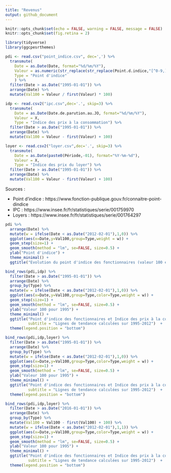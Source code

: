 ```yaml
---
title: "Revenus"
output: github_document
---
```


```r
knitr::opts_chunk$set(echo = FALSE, warning = FALSE, message = FALSE)
knitr::opts_chunk$set(fig.retina = 2)

library(tidyverse)
library(ggcpesrthemes)

pdi <- read.csv("point_indice.csv", dec=',') %>%
  transmute(
    Date = as.Date(Date, format="%d/%m/%Y"),
    Valeur = as.numeric(str_replace(str_replace(Point.d.indice,"[^0-9,]",""), ",",".")),
    Type = "Point d'indice"
    ) %>%
  filter(Date > as.Date("1995-01-01")) %>%
  arrange(Date) %>%
  mutate(Val100 = Valeur / first(Valeur) * 100)

idp <- read.csv2("ipc.csv",dec='.', skip=3) %>% 
  transmute(
    Date = as.Date(Date.de.parution.au.JO, format="%d/%m/%Y"),
    Valeur = X,
    Type = "Indice des prix à la consommation") %>%
  filter(Date > as.Date("1995-01-01")) %>%
  arrange(Date) %>%
  mutate(Val100 = Valeur - first(Valeur) + 100)

loyer <- read.csv2("loyer.csv",dec='.', skip=3) %>% 
  transmute(
    Date = as.Date(paste0(Période,-01), format="%Y-%m-%d"),
    Valeur = X,
    Type = "Indice des prix du loyer") %>%
  filter(Date > as.Date("1995-01-01")) %>%
  arrange(Date) %>%
  mutate(Val100 = Valeur - first(Valeur) + 100)

```

Sources : 

- Point d'indice : https://www.fonction-publique.gouv.fr/connaitre-point-dindice
- IPC : https://www.insee.fr/fr/statistiques/serie/001759970
- Loyers : https://www.insee.fr/fr/statistiques/serie/001764297

```r
pdi %>% 
  arrange(Date) %>%
  mutate(w = ifelse(Date < as.Date("2012-02-01"),1,0)) %>%
  ggplot(aes(x=Date,y=Val100,group=Type,weight = w)) +
  geom_step(size=1) +
  geom_smooth(method = "lm", se=FALSE, size=0.5) +
  ylab("Point d'indice") +
  theme_minimal() +
  ggtitle("Evolution du point d'indice des fonctionnaires (valeur 100 en 1995)") 
```

```r
bind_rows(pdi,idp) %>% 
  filter(Date > as.Date("1995-01-01")) %>%
  arrange(Date) %>%
  group_by(Type) %>%
  mutate(w = ifelse(Date < as.Date("2012-02-01"),1,0)) %>%
  ggplot(aes(x=Date,y=Val100,group=Type,color=Type,weight = w)) +
  geom_step(size=1) +
  geom_smooth(method = "lm", se=FALSE, size=0.5) +
  ylab("Valeur 100 pour 1995") +
  theme_minimal() +
  ggtitle("Point d'indice des fonctionnaires et Indice des prix à la consommation", 
          subtitle = "Lignes de tendance calculées sur 1995-2012")  +
  theme(legend.position = "bottom")
```


```r
bind_rows(pdi,idp,loyer) %>% 
  filter(Date > as.Date("1995-01-01")) %>%
  arrange(Date) %>%
  group_by(Type) %>%
  mutate(w = ifelse(Date < as.Date("2012-02-01"),1,0)) %>%
  ggplot(aes(x=Date,y=Val100,group=Type,color=Type,weight = w)) +
  geom_step(size=1) +
  geom_smooth(method = "lm", se=FALSE, size=0.5) +
  ylab("Valeur 100 pour 1995") +
  theme_minimal() +
  ggtitle("Point d'indice des fonctionnaires et Indice des prix à la consommation et loyers", 
          subtitle = "Lignes de tendance calculées sur 1995-2012")  +
  theme(legend.position = "bottom")
```

```r
bind_rows(pdi,idp,loyer) %>% 
  filter(Date > as.Date("2016-01-01")) %>%
  arrange(Date) %>%
  group_by(Type) %>%
  mutate(Val100 = Val100 - first(Val100) + 100) %>%
  mutate(w = ifelse(Date < as.Date("2012-02-01"),1,1)) %>%
  ggplot(aes(x=Date,y=Val100,group=Type,color=Type,weight = w)) +
  geom_step(size=1) +
  geom_smooth(method = "lm", se=FALSE, size=0.5) +
  ylab("Valeur 100 pour 1995") +
  theme_minimal() +
  ggtitle("Point d'indice des fonctionnaires et Indice des prix à la consommation et loyers", 
          subtitle = "Lignes de tendance calculées sur 1995-2012")  +
  theme(legend.position = "bottom")
```


